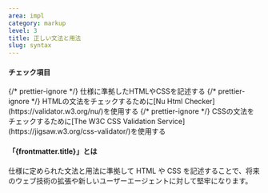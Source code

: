 ```yaml
---
area: impl
category: markup
level: 3
title: 正しい文法と用法
slug: syntax
---
```



#### チェック項目

<Checkpoint>
  {/* prettier-ignore */}
  <span slot="title">仕様に準拠したHTMLやCSSを記述する</span>
</Checkpoint>

<Checkpoint>
  {/* prettier-ignore */}
  <span slot="title">HTMLの文法をチェックするために[Nu Html Checker](https://validator.w3.org/nu/)を使用する</span>
</Checkpoint>

<Checkpoint>
  {/* prettier-ignore */}
  <span slot="title">CSSの文法をチェックするために[The W3C CSS Validation Service](https://jigsaw.w3.org/css-validator/)を使用する</span>
</Checkpoint>

#### 「{frontmatter.title}」とは

<Level level={frontmatter.level} />

仕様に定められた文法と用法に準拠して HTML や CSS を記述することで、将来のウェブ技術の拡張や新しいユーザーエージェントに対して堅牢になります。
